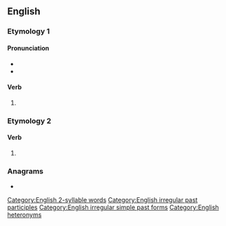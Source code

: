 ==English==

===Etymology 1===

====Pronunciation====
* {{IPA|/ˌmɪsˈlɛd/|lang=en}}
* {{audio|En-us-misled.ogg|Audio (US)|lang=en}}

====Verb====
{{head|en|verb form}}

# {{en-past of|mislead}}

===Etymology 2===

====Verb====
{{head|en|verb form}}

# {{en-past of|misle}}

===Anagrams===
* {{anagrams|en|elmids|melids|milsed|slimed|smiled}}

[[Category:English 2-syllable words]]
[[Category:English irregular past participles]]
[[Category:English irregular simple past forms]]
[[Category:English heteronyms]]